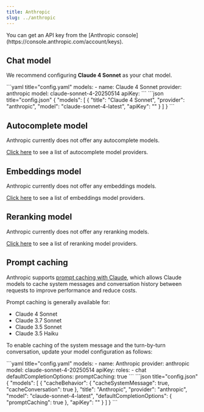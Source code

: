 ```yaml
---
title: Anthropic
slug: ../anthropic
---
```


<Info>
  You can get an API key from the [Anthropic
  console](https://console.anthropic.com/account/keys).
</Info>

## Chat model

We recommend configuring **Claude 4 Sonnet** as your chat model.

<Tabs>
  <Tab title="YAML">
  ```yaml title="config.yaml"
  models:
    - name: Claude 4 Sonnet
      provider: anthropic
      model: claude-sonnet-4-20250514
      apiKey: <YOUR_ANTHROPIC_API_KEY>
  ```
  </Tab>
  <Tab title="JSON">
  ```json title="config.json"
  {
    "models": [
      {
        "title": "Claude 4 Sonnet",
        "provider": "anthropic",
        "model": "claude-sonnet-4-latest",
        "apiKey": "<YOUR_ANTHROPIC_API_KEY>"
      }
    ]
  }
  ```
  </Tab>
</Tabs>

## Autocomplete model

Anthropic currently does not offer any autocomplete models.

[Click here](../../model-roles/autocomplete.md) to see a list of autocomplete model providers.

## Embeddings model

Anthropic currently does not offer any embeddings models.

[Click here](../../model-roles/embeddings.mdx) to see a list of embeddings model providers.

## Reranking model

Anthropic currently does not offer any reranking models.

[Click here](../../model-roles/reranking.mdx) to see a list of reranking model providers.

## Prompt caching

Anthropic supports [prompt caching with Claude](https://docs.anthropic.com/en/docs/build-with-claude/prompt-caching), which allows Claude models to cache system messages and conversation history between requests to improve performance and reduce costs.

Prompt caching is generally available for:

- Claude 4 Sonnet
- Claude 3.7 Sonnet
- Claude 3.5 Sonnet
- Claude 3.5 Haiku

To enable caching of the system message and the turn-by-turn conversation, update your model configuration as follows:

<Tabs>
  <Tab title="YAML">
  ```yaml title="config.yaml"
  models:
    - name: Anthropic
      provider: anthropic
      model: claude-sonnet-4-20250514
      apiKey: <YOUR_ANTHROPIC_API_KEY>
      roles:
        - chat
      defaultCompletionOptions:
        promptCaching: true
  ```
  </Tab>
  <Tab title="JSON">
  ```json title="config.json"
  {
    "models": [
      {
        "cacheBehavior": {
          "cacheSystemMessage": true,
          "cacheConversation": true
        },
        "title": "Anthropic",
        "provider": "anthropic",
        "model": "claude-sonnet-4-latest",
        "defaultCompletionOptions": {
          "promptCaching": true
        },
        "apiKey": "<YOUR_ANTHROPIC_API_KEY>"
      }
    ]
  }
  ```
  </Tab>
</Tabs>
